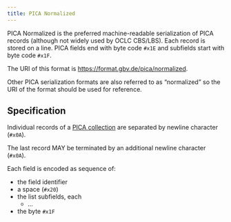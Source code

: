 ```yaml
---
title: PICA Normalized
---
```


PICA Normalized is the preferred machine-readable serialization of PICA records (although not widely used by OCLC CBS/LBS).
Each record is stored on a line. PICA fields end with byte code `#x1E` and subfields start with byte code `#x1F`.

The URI of this format is <https://format.gbv.de/pica/normalized>.

::: {.callout-warning}
Other PICA serialization formats are also referred to as "normalized" so the URI of the format should be used for reference.
:::

## Specification

Individual records of a [PICA collection](pica-model.qmd) are separated by newline character (`#x0A`).

The last record MAY be terminated by an additional newline character (`#x0A`).

Each field is encoded as sequence of:

- the field identifier
- a space (`#x20`)
- the list subfields, each
  - ... 
- the byte `#x1F`
